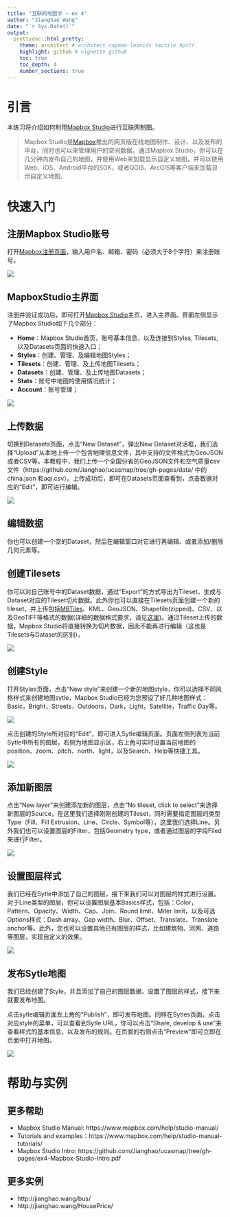 ```yaml
---
title: "互联网地图学 — ex 4"
author: "Jianghao Wang"
date: "`r Sys.Date()`"
output:
  prettydoc::html_pretty:
    theme: architect # architect cayman leonids tactile hpstr
    highlight: github # vignette github
    toc: true
    toc_depth: 4
    number_sections: true
---
```


# 引言
本练习将介绍如何利用[Mapbox Studio](https://www.mapbox.com/mapbox-studio/)进行互联网制图。

> Mapbox Studio是[Mapbox](https://www.mapbox.com/)推出的网页版在线地图制作、设计、以及发布的平台，同时也可以来管理用户的空间数据。通过Mapbox Studio，你可以在几分钟内发布自己的地图，并使用Web来加载显示自定义地图，并可以使用Web、iOS、Android平台的SDK，或者QGIS、ArcGIS等客户端来加载显示自定义地图。

# 快速入门

## 注册Mapbox Studio账号

打开[Mapbox注册页面](https://www.mapbox.com/signup/)，输入用户名、邮箱、密码（必须大于8个字符）来注册账号。

![](figs/01-sign-in.png)

## MapboxStudio主界面

注册并验证成功后，即可打开[Mapbox Studio](https://www.mapbox.com/mapbox-studio/)主页，进入主界面。界面左侧显示了Mapbox Studio如下几个部分： 

- __Home__：Mapbox Studio首页，账号基本信息，以及连接到Styles, Tilesets, 以及Datasets页面的快速入口； 
- __Styles__：创建、管理、及编辑地图Styles；
- __Tilesets__：创建、管理、及上传地图Tilesets；
- __Datasets__：创建、管理、及上传地图Datasets；
- __Stats__：账号中地图的使用情况统计； 
- __Account__：账号管理；

![](figs/02-studio-ui.png)

## 上传数据

切换到Datasets页面，点击“New Dataset”，弹出New Dataset对话框，我们选择“Upload”从本地上传一个包含地理信息文件，其中支持的文件格式为GeoJSON或者CSV等。本教程中，我们上传一个全国分省的GeoJSON文件和空气质量csv文件（https://github.com/Jianghao/ucasmap/tree/gh-pages/data/ 中的 china.json 和aqi.csv）。上传成功后，即可在Datasets页面查看到，点击数据对应的“Edit”，即可进行编辑。

![](figs/04-upload-data.png)

## 编辑数据

你也可以创建一个空的Dataset，然后在编辑窗口对它进行再编辑、或者添加/删除几何元素等。

## 创建Tilesets

你可以对自己账号中的Dataset数据，通过”Export“的方式导出为Tileset，生成与Dataset对应的Tileset切片数据。此外你也可以直接在Tilesets页面创建一个新的tileset，并上传包括[MBTiles](https://www.mapbox.com/help/define-mbtiles/)、KML、GeoJSON、Shapefile(zipped)、CSV、以及GeoTIFF等格式的数据(详细的数据格式要求，请见[这里](https://www.mapbox.com/help/uploads/))。通过Tileset上传的数据，Mapbox Studio将直接转换为切片数据，因此不能再进行编辑（这也是Tilesets与Dataset的区别）。

![](figs/05-upload-tiles.png)

## 创建Style

打开Styles页面，点击“New style”来创建一个新的地图style，你可以选择不同风格样式来创建地图sytle，Mapbox Studio已经为您预设了好几种地图样式：Basic，Bright，Streets，Outdoors，Dark，Light，Satellite，Traffic Day等。

![](figs/06-styles.png)

点击创建的Style所对应的“Edit”，即可进入Sytle编辑页面。页面左侧列表为当前Sytle中所有的图层，右侧为地图显示区，右上角可实时设置当前地图的position、zoom、pitch、north、light，以及Search、Help等快捷工具。

![](figs/07-styles-editor.png)

## 添加新图层

点击“New layer”来创建添加新的图层，点击“No tileset, click to select”来选择新图层的Source，在这里我们选择刚刚创建的Tileset，同时需要指定图层的类型Type（Fill、Fill Extrusion、Line、Circle、Symbol等），这里我们选择Line。另外我们也可以设置图层的Filter，包括Geometry type，或者通过图层的字段Filed来进行Filter。

![](figs/08-add-data-layer.png)

## 设置图层样式 

我们已经在Sytle中添加了自己的图层，接下来我们可以对图层的样式进行设置。对于Line类型的图层，你可以设置图层基本Basics样式，包括：Color，Pattern、Opacity、Width、Cap、Join、Round limit、Miter limit，以及可选Options样式：Dash array、Gap width、Blur、Offset、Translate、Translate anchor等。此外，您也可以设置其他已有图层的样式，比如建筑物、河网、道路等图层，实现自定义的效果。

![](figs/09-style.png)

## 发布Sytle地图

我们已经创建了Style，并且添加了自己的图层数据、设置了图层的样式，接下来就要发布地图。

点击sytle编辑页面左上角的“Publish”，即可发布地图。同样在Sytles页面，点击对应style的菜单，可以查看到Sytle URL，你可以点击“Share, develop & use”来查看样式的基本信息，以及发布的规则。在页面的右侧点击“Preview”即可立即在页面中打开地图。

![](figs/10-share.png)


# 帮助与实例

## 更多帮助
- Mapbox Studio Manual: https://www.mapbox.com/help/studio-manual/
- Tutorials and examples：https://www.mapbox.com/help/studio-manual-tutorials/
- Mapbox Studio Intro: https://github.com/Jianghao/ucasmap/tree/gh-pages/ex4-Mapbox-Studio-Intro.pdf

## 更多实例
- http://jianghao.wang/bus/
- http://jianghao.wang/HousePrice/




